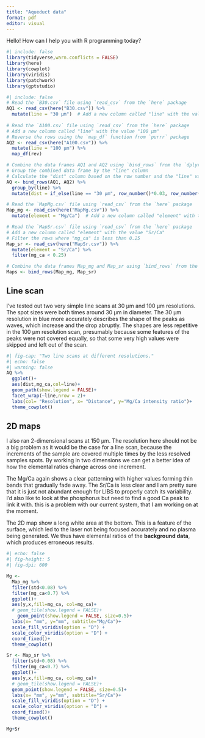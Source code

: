 ```yaml
---
title: "Aqueduct data"
format: pdf
editor: visual
---
```


Hello! How can I help you with R programming today?

```r
#| include: false
library(tidyverse,warn.conflicts = FALSE)
library(here)
library(cowplot)
library(viridis)
library(patchwork)
library(gptstudio)
```

```r
#| include: false
# Read the `B30.csv` file using `read_csv` from the `here` package
AQ1 <- read_csv(here("B30.csv")) %>% 
  mutate(line = "30 μm")  # Add a new column called "line" with the value "30 μm"
    
# Read the `A100.csv` file using `read_csv` from the `here` package
# Add a new column called "line" with the value "100 μm"
# Reverse the rows using the `map_df` function from `purrr` package
AQ2 <- read_csv(here("A100.csv")) %>% 
  mutate(line = "100 μm") %>% 
  map_df(rev)

# Combine the data frames AQ1 and AQ2 using `bind_rows` from the `dplyr` package
# Group the combined data frame by the "line" column
# Calculate the "dist" column based on the row number and the "line" value
AQ <- bind_rows(AQ1, AQ2) %>% 
  group_by(line) %>% 
  mutate(dist = if_else(line == "30 μm", row_number()*0.03, row_number()*0.1))

# Read the `MapMg.csv` file using `read_csv` from the `here` package
Map_mg <- read_csv(here("MapMg.csv")) %>% 
  mutate(element = "Mg/Ca")  # Add a new column called "element" with the value "Mg/Ca"

# Read the `MapSr.csv` file using `read_csv` from the `here` package
# Add a new column called "element" with the value "Sr/Ca"
# Filter the rows where "mg_ca" is less than 0.25
Map_sr <- read_csv(here("MapSr.csv")) %>% 
  mutate(element = "Sr/Ca") %>% 
  filter(mg_ca < 0.25)

# Combine the data frames Map_mg and Map_sr using `bind_rows` from the `dplyr` package
Maps <- bind_rows(Map_mg, Map_sr)
```

## Line scan

I've tested out two very simple line scans at 30 µm and 100 µm resolutions. The spot sizes were both times around 30 µm in diameter. The 30 µm resolution in blue more accurately describes the shape of the peaks as waves, which increase and the drop abruptly. The shapes are less repetitive in the 100 µm resolution scan, presumably because some features of the peaks were not covered equally, so that some very high values were skipped and left out of the scan.

```r
#| fig-cap: "Two line scans at different resolutions."
#| echo: false
#| warning: false
AQ %>% 
  ggplot()+
  aes(dist,mg_ca,col=line)+
  geom_path(show.legend = FALSE)+
  facet_wrap(~line,nrow = 2)+
  labs(col= "Resolution", x= "Distance", y="Mg/Ca intensity ratio")+
  theme_cowplot()


```

## 2D maps

I also ran 2-dimensional scans at 150 µm. The resolution here should not be a big problem as it would be the case for a line scan, because the increments of the sample are covered multiple times by the less resolved samples spots. By working in two dimensions we can get a better idea of how the elemental ratios change across one increment.

The Mg/Ca again shows a clear patterning with higher values forming thin bands that gradually fade away. The Sr/Ca is less clear and I am pretty sure that it is just not abundant enough for LIBS to properly catch its variability. I'd also like to look at the phosphorus but need to find a good Ca peak to link it with. this is a problem with our current system, that I am working on at the moment.

The 2D map show a long white area at the bottom. This is a feature of the surface, which led to the laser not being focused accurately and no plasma being generated. We thus have elemental ratios of the **background data**, which produces erroneous results.

```r
#| echo: false
#| fig-height: 5
#| fig-dpi: 600

Mg <-
  Map_mg %>% 
  filter(std<0.08) %>%
  filter(mg_ca<0.7) %>% 
  ggplot()+
  aes(y,x,fill=mg_ca, col=mg_ca)+
  # geom_tile(show.legend = FALSE)+
    geom_point(show.legend = FALSE, size=0.5)+
  labs(x= "mm", y="mm", subtitle="Mg/Ca")+
  scale_fill_viridis(option = "D") +
  scale_color_viridis(option = "D") +
  coord_fixed()+
  theme_cowplot()

Sr <- Map_sr %>% 
  filter(std<0.08) %>% 
  filter(mg_ca<0.7) %>% 
  ggplot()+
  aes(y,x,fill=mg_ca, col=mg_ca)+
  # geom_tile(show.legend = FALSE)+
  geom_point(show.legend = FALSE, size=0.5)+
  labs(x= "mm", y="mm", subtitle="Sr/Ca")+
  scale_fill_viridis(option = "D") +
  scale_color_viridis(option = "D") +
  coord_fixed()+
  theme_cowplot()

Mg+Sr

```
